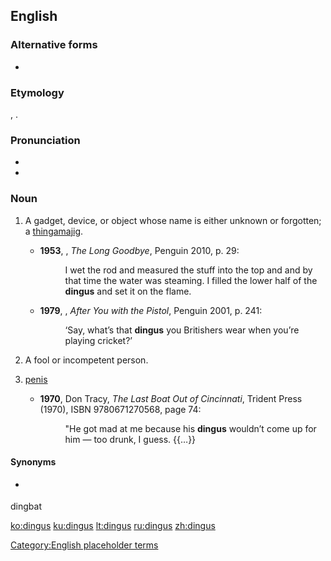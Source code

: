 ==English==

===Alternative forms===
* {{l|en|dinges}}

===Etymology===
{{bor|en|nl|dinges}}, {{m|nl|ding||thing}}.

===Pronunciation===
* {{IPA|/ˈdɪŋɡəs/|lang=en}}
* {{audio|en-us-dingus.ogg|Audio (US)|lang=en}}

===Noun===
{{en-noun|es|dingi}}

# {{lb|en|informal|North American}} A gadget, device, or object whose name is either unknown or forgotten; a [[thingamajig]].
#* '''1953''', {{w|Raymond Chandler}}, ''The Long Goodbye'', Penguin 2010, p. 29:
#*: I wet the rod and measured the stuff into the top and and by that time the water was steaming. I filled the lower half of the '''dingus''' and set it on the flame.
#* '''1979''', {{w|Kyril Bonfiglioli}}, ''After You with the Pistol'', Penguin 2001, p. 241:
#*: ‘Say, what’s that '''dingus''' you Britishers wear when you’re playing cricket?’
# A fool or incompetent person.
#: {{ux|en|I just lost my keys again. Now I feel like a '''dingus'''.}}
# {{lb|en|slang|vulgar}} [[penis]]
#* '''1970''', Don Tracy, ''The Last Boat Out of Cincinnati'', Trident Press (1970), ISBN 9780671270568, page 74:
#*: "He got mad at me because his '''dingus''' wouldn’t come up for him — too drunk, I guess. {{…}}

====Synonyms====
* {{sense|fool}} {{l|en|doofus}}
dingbat
[[Category:English placeholder terms]]

[[ko:dingus]]
[[ku:dingus]]
[[lt:dingus]]
[[ru:dingus]]
[[zh:dingus]]